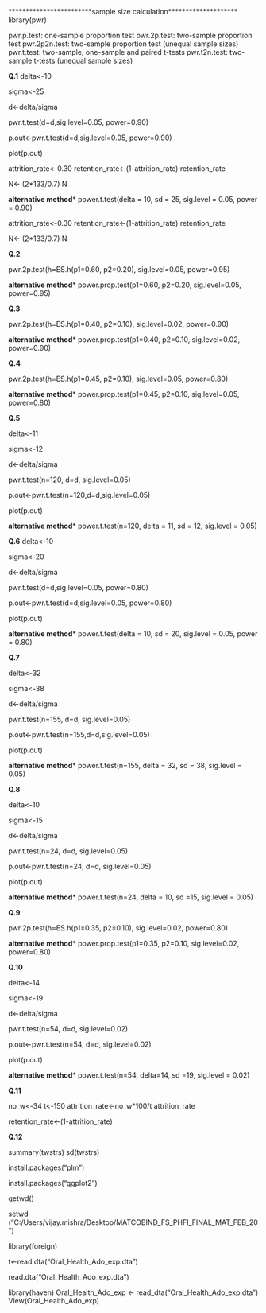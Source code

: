 ************************sample size calculation********************
library(pwr)

pwr.p.test: one-sample proportion test
pwr.2p.test: two-sample proportion test
pwr.2p2n.test: two-sample proportion test (unequal sample sizes)
pwr.t.test: two-sample, one-sample and paired t-tests
pwr.t2n.test: two-sample t-tests (unequal sample sizes)


**Q.1**
delta<-10

sigma<-25

d<-delta/sigma

pwr.t.test(d=d,sig.level=0.05, power=0.90)

p.out<-pwr.t.test(d=d,sig.level=0.05, power=0.90)

plot(p.out)

attrition_rate<-0.30
retention_rate<-(1-attrition_rate)
retention_rate

N<- (2*133/0.7)
N


**alternative method***
power.t.test(delta = 10, sd = 25, sig.level = 0.05, power = 0.90)

attrition_rate<-0.30
retention_rate<-(1-attrition_rate)
retention_rate

N<- (2*133/0.7)
N

**Q.2**

pwr.2p.test(h=ES.h(p1=0.60, p2=0.20), sig.level=0.05, power=0.95)

**alternative method***
power.prop.test(p1=0.60, p2=0.20, sig.level=0.05, power=0.95)


**Q.3**

pwr.2p.test(h=ES.h(p1=0.40, p2=0.10), sig.level=0.02, power=0.90)

**alternative method***
power.prop.test(p1=0.40, p2=0.10, sig.level=0.02, power=0.90)


**Q.4**

pwr.2p.test(h=ES.h(p1=0.45, p2=0.10), sig.level=0.05, power=0.80)

**alternative method***
power.prop.test(p1=0.45, p2=0.10, sig.level=0.05, power=0.80)


**Q.5**

delta<-11

sigma<-12

d<-delta/sigma

pwr.t.test(n=120, d=d, sig.level=0.05)

p.out<-pwr.t.test(n=120,d=d,sig.level=0.05)

plot(p.out)


**alternative method***
power.t.test(n=120, delta = 11, sd = 12, sig.level = 0.05)


**Q.6**
delta<-10

sigma<-20

d<-delta/sigma

pwr.t.test(d=d,sig.level=0.05, power=0.80)

p.out<-pwr.t.test(d=d,sig.level=0.05, power=0.80)

plot(p.out)

**alternative method***
power.t.test(delta = 10, sd = 20, sig.level = 0.05, power = 0.80)



**Q.7**

delta<-32

sigma<-38

d<-delta/sigma

pwr.t.test(n=155, d=d, sig.level=0.05)

p.out<-pwr.t.test(n=155,d=d,sig.level=0.05)

plot(p.out)

**alternative method***
power.t.test(n=155, delta = 32, sd = 38, sig.level = 0.05)


**Q.8**

delta<-10

sigma<-15

d<-delta/sigma

pwr.t.test(n=24, d=d, sig.level=0.05)

p.out<-pwr.t.test(n=24, d=d, sig.level=0.05)

plot(p.out)

**alternative method***
power.t.test(n=24, delta = 10, sd =15, sig.level = 0.05)


**Q.9**

pwr.2p.test(h=ES.h(p1=0.35, p2=0.10), sig.level=0.02, power=0.80)

**alternative method***
power.prop.test(p1=0.35, p2=0.10, sig.level=0.02, power=0.80)


**Q.10**

delta<-14

sigma<-19

d<-delta/sigma

pwr.t.test(n=54, d=d, sig.level=0.02)

p.out<-pwr.t.test(n=54, d=d, sig.level=0.02)

plot(p.out)

**alternative method***
power.t.test(n=54, delta=14, sd =19, sig.level = 0.02)


**Q.11**

no_w<-34
t<-150
attrition_rate<-no_w*100/t
attrition_rate

retention_rate<-(1-attrition_rate)

**Q.12**

summary(twstrs)
sd(twstrs)


install.packages("plm")

install.packages("ggplot2")


getwd()

setwd ("C:/Users/vijay.mishra/Desktop/MATCOBIND_FS_PHFI_FINAL_MAT_FEB_20")


library(foreign)

t<-read.dta("Oral_Health_Ado_exp.dta")
 
read.dta("Oral_Health_Ado_exp.dta")
 
library(haven)
Oral_Health_Ado_exp <- read_dta("Oral_Health_Ado_exp.dta")
View(Oral_Health_Ado_exp)

